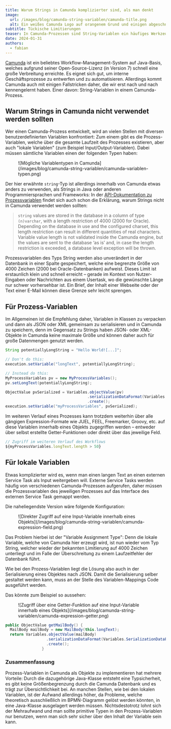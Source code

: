 ```yaml
---
title: Warum Strings in Camunda komplizierter sind, als man denkt
image:
  url: /images/blog/camunda-string-variablen/camunda-title.png
  alt: Ein weißes Camunda Logo auf orangenem Grund und einigen abgeschnittenen Elementen aus einem BPMN-Diagramm
subtitle: Tückische Limitierungen 
teaser: In Camunda-Prozessen sind String-Variablen ein häufiges Werkzeug um Nutzereingaben oder Ähnliches zu speichern. Was erstmal simpel klingt kommt allerdings mit einigen unerwarteten Limitierungen in Bezug auf die Länge der Variablem daher. Wir zeigen mögliche Alternativen.
date: 2024-01-31
authors:
  - fabian
---
```


[Camunda](https://camunda.com/platform-7/) ist ein beliebtes Workflow-Management-System auf Java-Basis, welches aufgrund seiner Open-Source-Lizenz (in Version 7) schnell eine große Verbreitung erreichte. Es eignet sich gut, um interne Geschäftsprozesse zu entwerfen und zu automatisieren. Allerdings kommt Camunda auch mit einigen Fallstricken daher, die wir erst nach und nach kennengelernt haben. Einer davon: String-Variablen in einem Camunda-Prozess.

## Warum Strings in Camunda nicht verwendet werden sollten

Wer einen Camunda-Prozess entwickelt, wird an vielen Stellen mit diversen benutzerdefinierten Variablen konfrontiert: Zum einem gibt es die Prozess-Variablen, welche über die gesamte Laufzeit des Prozesses existieren, aber auch "lokale Variablen" (zum Beispiel Input/Output-Variablen). Dabei müssen sämtliche Variablen einen der folgenden Typen haben:

<figure class="[&>p>img]:mx-auto">
![Mögliche Variablentypen in Camunda](/images/blog/camunda-string-variablen/camunda-variablen-typen.png)
</figure>

Der hier erwähnte `string`-Typ ist allerdings innerhalb von Camunda etwas anders zu verwenden, als Strings in Java oder anderen Programmiersprachen und Frameworks: In der [API-Dokumentation zu Prozessvariablen](https://docs.camunda.org/manual/7.20/user-guide/process-engine/variables/#supported-variable-values) findet sich auch schon die Erklärung, warum Strings nicht in Camunda verwendet werden sollten:

> `string` values are stored in the database in a column of type `(n)varchar`, with a length restriction of 4000 (2000 for Oracle). Depending on the database in use and the configured charset, this length restriction can result in different quantities of real characters. Variable value length is not validated inside the Camunda engine, but the values are sent to the database ‘as is’ and, in case the length restriction is exceeded, a database level exception will be thrown.

Prozessvariablen des Typs String werden also unverändert in der Datenbank in einer Spalte gespeichert, welche eine begrenzte Größe von 4000 Zeichen (2000 bei Oracle-Datenbanken) aufweist. Dieses Limit ist erstaunlich klein und schnell erreicht – gerade im Kontext von Nutzer-Eingaben oder Nachrichten aus einem Usertask, wo die gewünschte Länge nur schwer vorhersehbar ist. Ein Brief, der Inhalt einer Webseite oder der Text einer E-Mail können diese Grenze sehr leicht sprengen.

## Für Prozess-Variablen
Im Allgemeinen ist die Empfehlung daher, Variablen in Klassen zu verpacken und dann als JSON oder XML gemeinsam zu serialisieren und in Camunda zu speichern, denn im Gegensatz zu Strings haben JSON- oder XML-Objekte in Camunda keine maximale Größe und können daher auch für große Datenmengen genutzt werden.

```java
String potentiallyLongString = "Hello World![...]";

// Don't do this:
execution.setVariable("longText", potentiallyLongString);

// Instead do this:
MyProcessVariables pv = new MyProcessVariables();
pv.setLongText(potentiallyLongString);

ObjectValue pvSerialized = Variables.objectValue(pv)
                                    .serializationDataFormat(Variables.SerializationDataFormats.JSON)
                                    .create();
execution.setVariable("myProcessVariables", pvSerialized);
```

Im weiteren Verlauf eines Prozesses kann trotzdem weiterhin über alle gängigen Expression-Formate wie JUEL, FEEL, Freemarker, Groovy, etc. auf diese Variablen innerhalb eines Objekts zugegriffen werden – entweder über selbst erstellte Getter-Funktionen oder direkt über das jeweilige Feld.

```js
// Zugriff im weiteren Verlauf des Workflows
${myProcessVariables.longText.length > 50}
```
## Für lokale Variablen
Etwas komplizierter wird es, wenn man einen langen Text an einen externen Service Task als Input weitergeben will. Externe Service Tasks werden häufig von verschiedenen Camunda-Prozessen aufgerufen, daher müssen die Prozessvariablen des jeweiligen Prozesses auf das Interface des externen Service Task gemappt werden.

Die naheliegendste Version wäre folgende Konfiguration:

<figure class="[&>p>img]:mx-auto">
![Direkter Zugriff auf eine Input-Variable innerhalb eines Objekts](/images/blog/camunda-string-variablen/camunda-expression-field.png)
</figure>

Das Problem hierbei ist der "Variable Assignment Type": Denn die lokale Variable, welche von Camunda hier erzeugt wird, ist nun wieder vom Typ String, welcher wieder der bekannten Limitierung auf 4000 Zeichen unterliegt und im Falle der Überschreitung zu einem Laufzeitfehler der Datenbank führt.

Wie bei den Prozess-Variablen liegt die Lösung also auch in der Serialisierung eines Objektes nach JSON. Damit die Serialisierung selber gestaltet werden kann, muss an der Stelle des Variablen-Mappings Code ausgeführt werden.

Das könnte zum Beispiel so aussehen:


<figure class="[&>p>img]:mx-auto">
![Zugriff über eine Getter-Funktion auf eine Input-Variable innerhalb eines Objekts](/images/blog/camunda-string-variablen/camunda-expression-getter.png)
</figure>


```java
public ObjectValue getMailBody() {  
  MailBody mailBody = new MailBody(this.longText); 
  return Variables.objectValue(mailBody)  
                  .serializationDataFormat(Variables.SerializationDataFormats.JSON)  
                  .create();  
                }
```

### Zusammenfassung
Prozess-Variablen in Camunda als Objekte zu implementieren hat mehrere Vorteile: Durch die dazugehörige Java-Klasse entsteht eine Typsicherheit, es gibt keine Größenbegrenzung durch die Camunda Datenbank und es trägt zur Übersichtlichkeit bei. An manchen Stellen, wie bei den lokalen Variablen, ist der Aufwand allerdings höher, da Probleme, welche theoretisch ausschließlich im BPMN-Diagramm gelöst werden könnten, in eine Java-Klasse ausgelagert werden müssen. Nichtsdestotrotz lohnt sich der Mehraufwand und man sollte primitive Typen in den Prozess-Variablen nur benutzen, wenn man sich sehr sicher über den Inhalt der Variable sein kann.